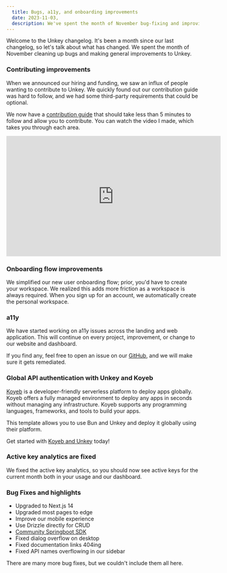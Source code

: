 ```yaml
---
  title: Bugs, a11y, and onboarding improvements
  date: 2023-11-03,
  description: We've spent the month of November bug-fixing and improving flows.
---
```


Welcome to the Unkey changelog. It's been a month since our last changelog, so let's talk about what has changed. We spent the month of November cleaning up bugs and making general improvements to Unkey.

### Contributing improvements

When we announced our hiring and funding, we saw an influx of people wanting to contribute to Unkey. We quickly found out our contribution guide was hard to follow, and we had some third-party requirements that could be optional.

We now have a [contribution guide](https://unkey.dev/docs/contributing/getting-started) that should take less than 5 minutes to follow and allow you to contribute. You can watch the video I made, which takes you through each area.

<div className="flex justify-center align-center">
<iframe width="560" height="315" src="https://www.youtube-nocookie.com/embed/V36culpgpLE?si=c5JMq-baTNzSNk7e" title="YouTube video player" frameBorder="0" allow="accelerometer; autoplay; clipboard-write; encrypted-media; gyroscope; picture-in-picture; web-share" allowFullScreen></iframe>
</div>

### Onboarding flow improvements

We simplified our new user onboarding flow; prior, you'd have to create your workspace. We realized this adds more friction as a workspace is always required. When you sign up for an account, we automatically create the personal workspace.


### a11y

We have started working on a11y issues across the landing and web application. This will continue on every project, improvement, or change to our website and dashboard.

If you find any, feel free to open an issue on our [GitHub](https://github.com/unkeyed/unkey), and we will make sure it gets remediated.

### Global API authentication with Unkey and Koyeb

[Koyeb](https://www.koyeb.com/?ref=unkey) is a developer-friendly serverless platform to deploy apps globally. Koyeb offers a fully managed environment to deploy any apps in seconds without managing any infrastructure. Koyeb supports any programming languages, frameworks, and tools to build your apps.

This template allows you to use Bun and Unkey and deploy it globally using their platform.

Get started with [Koyeb and Unkey](https://unkey.dev/templates/bun-koyeb) today!

### Active key analytics are fixed

We fixed the active key analytics, so you should now see active keys for the current month both in your usage and our dashboard.

### Bug Fixes and highlights

- Upgraded to Next.js 14
- Upgraded most pages to edge
- Improve our mobile experience
- Use Drizzle directly for CRUD
- [Community Springboot SDK](https://unkey.dev/docs/libraries/springboot-java/overview)
- Fixed dialog overflow on desktop
- Fixed documentation links 404ing
- Fixed API names overflowing in our sidebar

There are many more bug fixes, but we couldn't include them all here.
